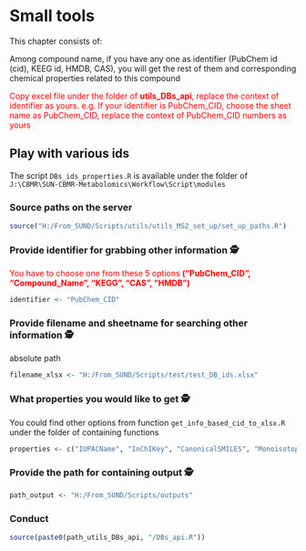 # Small tools
This chapter consists of: 

Among compound name, if you have any one as identifier (PubChem id (cid), KEEG id, HMDB, CAS), you will get the rest of them and corresponding chemical properties related to this compound


<font color = "red">Copy excel file under the folder of **utils_DBs_api**, replace the context of identifier as yours. e.g. If your identifier is PubChem_CID, choose the sheet name as PubChem_CID, replace the context of PubChem_CID numbers as yours</font>




## Play with various ids
The script `DBs_ids_properties.R` is available under the folder of `J:\CBMR\SUN-CBMR-Metabolomics\Workflow\Script\modules`


### Source paths on the server
```r
source("H:/From_SUND/Scripts/utils/utils_MS2_set_up/set_up_paths.R")
```



### Provide identifier for grabbing other information 🕵
<font color = "red">You have to choose one from these 5 options **("PubChem_CID", "Compound_Name", "KEGG", "CAS", "HMDB")**</font>
```r
identifier <- "PubChem_CID" 
```



### Provide filename and sheetname for searching other information 🕵
absolute path
```r
filename_xlsx <- "H:/From_SUND/Scripts/test/test_DB_ids.xlsx"
```



### What properties you would like to get 🕵
You could find other options from function `get_info_based_cid_to_xlsx.R` under the folder of containing functions
```r
properties <- c("IUPACName", "InChIKey", "CanonicalSMILES", "MonoisotopicMass")
```


### Provide the path for containing output 🕵
```r
path_output <- "H:/From_SUND/Scripts/outputs"
```


### Conduct 
```r
source(paste0(path_utils_DBs_api, "/DBs_api.R"))

```





      